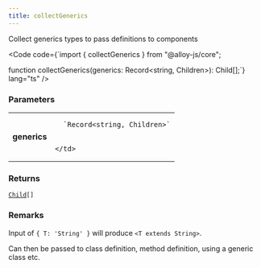```yaml
---
title: collectGenerics
---
```





Collect generics types to pass definitions to components

<Code code={`import { collectGenerics } from "@alloy-js/core";

function collectGenerics(generics: Record<string, Children>): Child[];`} lang="ts" />

### Parameters

<table>
  <tr>
    <td style="text-align: right;font-weight: bold;">generics</td>
    <td>
    
      `Record<string, Children>`
      
      
    </td>
  </tr>
</table>



### Returns

<code><a href="/reference/core/types/child/">Child</a>[]</code>






  ### Remarks

Input of `{ T: 'String' }` will produce `<T extends String>`.

Can then be passed to class definition, method definition, using a generic class etc.





